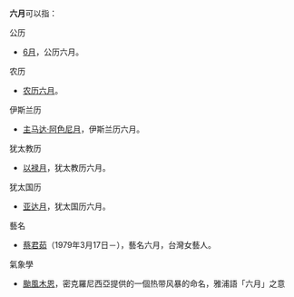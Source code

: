 '''六月'''可以指：
;公历
*[[6月|6月]]，公历六月。
;农历
*[[农历六月|农历六月]]。
;伊斯兰历
*[[主马达·阿色尼月|主马达·阿色尼月]]，伊斯兰历六月。
;犹太教历
*[[以禄月|以禄月]]，犹太教历六月。
;犹太国历
*[[亚达月|亚达月]]，犹太国历六月。
;藝名
*[[蔡君茹|蔡君茹]]（1979年3月17日－），藝名六月，台灣女藝人。
;氣象學
*[[颱風木恩|颱風木恩]]，密克羅尼西亞提供的一個热带风暴的命名，雅浦語「六月」之意

{{disambig|月06|Cat=時間消歧義}}